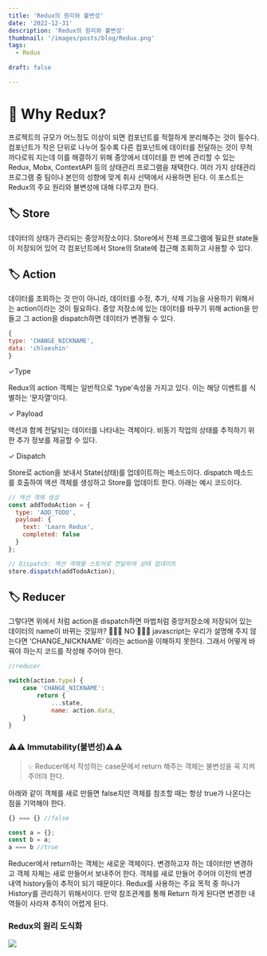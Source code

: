 ```yaml
---
title: 'Redux의 원리와 불변성'
date: '2022-12-31'
description: 'Redux의 원리와 불변성'
thumbnail: '/images/posts/blog/Redux.png'
tags: 
  - Redux
  
draft: false

---
```


# 💁 Why Redux?

프로젝트의 규모가 어느정도 이상이 되면 컴포넌트를 적절하게 분리해주는 것이 필수다. 컴포넌트가 작은 단위로 나누어 질수록 다른 컴포넌트에 데이터를 전달하는 것이 무척 까다로워 지는데 이를 해결하기 위해 중앙에서 데이터를 한 번에 관리할 수 있는 Redux, Mobx, ContextAPI 등의 상태관리 프로그램을 채택한다. 여러 가지 상태관리 프로그램 중 팀이나 본인의 성향에 맞게 취사 선택에서 사용하면 된다. 이 포스트는 Redux의 주요 원리와 불변성에 대해 다루고자 한다. 

## 🏷 Store

데이터의 상태가 관리되는 중앙저장소이다. Store에서 전체 프로그램에 필요한 state들이 저장되어 있어 각 컴포넌트에서 Store의 State에 접근해 조회하고 사용할 수 있다. 

## 🏷 Action

데이터를 조회하는 것 만이 아니라, 데이터를 수정, 추가, 삭제 기능을 사용하기 위해서는 action이라는 것이 필요하다. 중앙 저장소에 있는 데이터를 바꾸기 위해 action을 만들고 그 action을 dispatch하면 데이터가 변경될 수 있다. 

```jsx
{
type: 'CHANGE_NICKNAME',
data: 'chloeshin'
} 
```

✓Type 

Redux의 action 객체는 일반적으로 ‘type’속성을 가지고 있다. 이는 해당 이벤트를 식별하는 ‘문자열’이다. 

✓ Payload 

액션과 함께 전달되는 데이터를 나타내는 객체이다. 비동기 작업의 상태를 추적하기 위한 추가 정보를 제공할 수 있다. 

✓ Dispatch 

Store로 action을 보내서 State(상태)를 업데이트하는 메소드이다. dispatch 메소드를 호출하여 액션 객체를 생성하고 Store를 업데이트 한다. 아래는 예시 코드이다. 

```jsx
// 액션 객체 생성
const addTodoAction = {
  type: 'ADD_TODO',
  payload: {
    text: 'Learn Redux',
    completed: false
  }
};

// Dispatch: 액션 객체를 스토어로 전달하여 상태 업데이트
store.dispatch(addTodoAction);
```

## 🏷 Reducer

그렇다면 위에서 처럼 action을 dispatch하면 마법처럼 중앙저장소에 저장되어 있는 데이터의 name이 바뀌는 것일까? 🙅🏻‍♀️ NO 🙅🏻‍♀️ javascript는 우리가 설명해 주지 않는다면 ‘CHANGE_NICKNAME’ 이라는  action을 이해하지 못한다. 그래서 어떻게 바꿔야 하는지 코드를 작성해 주어야 한다.  

```jsx
//reducer

switch(action.type) {
	case 'CHANGE_NICKNAME':
		return {
			...state,
			name: action.data,
	}
}
```

### ⚠️⚠️ Immutability(불변성)⚠️⚠️


> 💡 Reducer에서 작성하는 case문에서 return 해주는 객체는 불변성을 꼭 지켜주어야 한다.


아래와 같이 객체를 새로 만들면 false지만 객체를 참조할 때는 항상 true가 나온다는 점을 기억해야 한다. 

```jsx
{} === {} //false 

const a = {};
const b = a;
a === b //true
```

Reducer에서 return하는 객체는 새로운 객체이다. 변경하고자 하는 데이터만 변경하고 객체 자체는 새로 만들어서 보내주어 한다. 객체를 새로 만들어 주어야 이전의 변경 내역 history들이 추적이 되기 때문이다. Redux를 사용하는 주요 목적 중 하나가 History를 관리하기 위해서이다. 만약 참조관계를 통해 Return 하게 된다면 변경한 내역들이 사라져 추적이 어렵게 된다.



### Redux의 원리 도식화 
![](https://velog.velcdn.com/images/junmieee_/post/8a589f73-2a93-479f-899b-70d766c87203/image.png)


